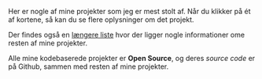 Her er nogle af mine projekter som jeg er mest stolt af. Når du klikker på ét af kortene, så kan du se flere oplysninger om det projekt.

Der findes også en [længere liste](/projects) hvor der ligger nogle informationer ome resten af mine projekter.

Alle mine kodebaserede projekter er **Open Source**, og deres _source code_ er på Github, sammen med resten af mine projekter.
